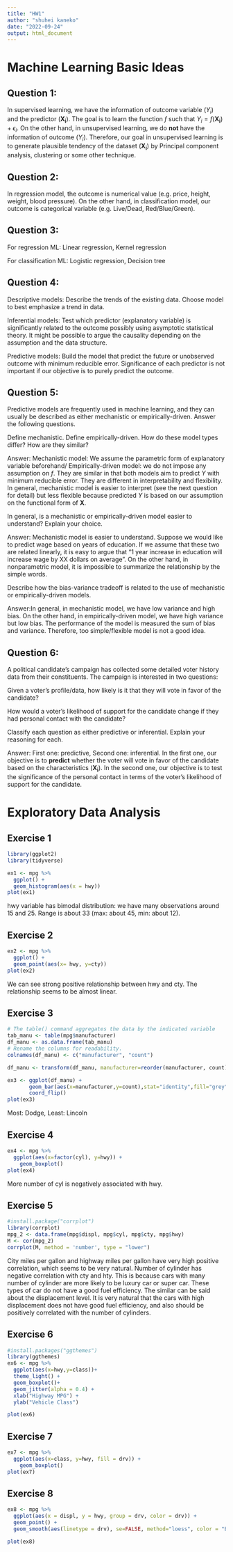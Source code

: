 ```yaml
---
title: "HW1"
author: "shuhei kaneko"
date: "2022-09-24"
output: html_document
---
```


# Machine Learning Basic Ideas

## Question 1:

In supervised learning, we have the information of outcome variable ($Y_i$) and the predictor ($\mathbf{X_i}$). The goal is to learn the function $f$ such that $Y_i = f(\mathbf{X_i}) + \epsilon_i$. On the other hand, in unsupervised learning, we do $\textbf{not}$ have the information of outcome ($Y_i$). Therefore, our goal in unsupervised learning is to generate plausible tendency of the dataset ($\mathbf{X_i}$) by Principal component analysis, clustering or some other technique.

## Question 2:

In regression model, the outcome is numerical value (e.g. price, height, weight, blood pressure). On the other hand, in classification model, our outcome is categorical variable (e.g. Live/Dead, Red/Blue/Green).

## Question 3:

For regression ML: Linear regression, Kernel regression

For classification ML: Logistic regression, Decision tree

## Question 4:

Descriptive models: Describe the trends of the existing data. Choose model to best emphasize a trend in data.

Inferential models: Test which predictor (explanatory variable) is significantly related to the outcome possibly using asymptotic statistical theory. It might be possible to argue the causality depending on the assumption and the data structure.

Predictive models: Build the model that predict the future or unobserved outcome with minimum reducible error. Significance of each predictor is not important if our objective is to purely predict the outcome.

## Question 5:

Predictive models are frequently used in machine learning, and they can usually be described as either mechanistic or empirically-driven. Answer the following questions.

Define mechanistic. Define empirically-driven. How do these model types differ? How are they similar?

Answer: Mechanistic model: We assume the parametric form of explanatory variable beforehand/ Empirically-driven model: we do not impose any assumption on $f$. They are similar in that both models aim to predict $Y$ with minimum reducible error. They are different in interpretability and flexibility. In general, mechanistic model is easier to interpret (see the next question for detail) but less flexible because predicted $Y$ is based on our assumption on the functional form of $\mathbf{X}$.

In general, is a mechanistic or empirically-driven model easier to understand? Explain your choice.

Answer: Mechanistic model is easier to understand. Suppose we would like to predict wage based on years of education. If we assume that these two are related linearly, it is easy to argue that "1 year increase in education will increase wage by XX dollars on average". On the other hand, in nonparametric model, it is impossible to summarize the relationship by the simple words.

Describe how the bias-variance tradeoff is related to the use of mechanistic or empirically-driven models.

Answer:In general, in mechanistic model, we have low variance and high bias. On the other hand, in empirically-driven model, we have high variance but low bias. The performance of the model is measured the sum of bias and variance. Therefore, too simple/flexible model is not a good idea.

## Question 6:

A political candidate's campaign has collected some detailed voter history data from their constituents. The campaign is interested in two questions:

Given a voter's profile/data, how likely is it that they will vote in favor of the candidate?

How would a voter's likelihood of support for the candidate change if they had personal contact with the candidate?

Classify each question as either predictive or inferential. Explain your reasoning for each.

Answer: First one: predictive, Second one: inferential. In the first one, our objective is to $\textbf{predict}$ whether the voter will vote in favor of the candidate based on the characteristics ($\mathbf{X_i}$). In the second one, our objective is to test the significance of the personal contact in terms of the voter's likelihood of support for the candidate.

# Exploratory Data Analysis

## Exercise 1

```r
library(ggplot2)
library(tidyverse)

ex1 <- mpg %>%
  ggplot() +
  geom_histogram(aes(x = hwy))
plot(ex1)
```

hwy variable has bimodal distribution: we have many observations around 15 and 25. Range is about 33 (max: about 45, min: about 12).

## Exercise 2

```r
ex2 <- mpg %>%
  ggplot() +
  geom_point(aes(x= hwy, y=cty))
plot(ex2)
```

We can see strong positive relationship between hwy and cty. The relationship seems to be almost linear.

## Exercise 3

```r
# The table() command aggregates the data by the indicated variable
tab_manu <- table(mpg$manufacturer)
df_manu <- as.data.frame(tab_manu)
# Rename the columns for readability.
colnames(df_manu) <- c("manufacturer", "count")

df_manu <- transform(df_manu, manufacturer=reorder(manufacturer, count))

ex3 <- ggplot(df_manu) +
       geom_bar(aes(x=manufacturer,y=count),stat="identity",fill="grey") +
       coord_flip() 
plot(ex3)

```

Most: Dodge, Least: Lincoln

## Exercise 4

```r
ex4 <- mpg %>%
  ggplot(aes(x=factor(cyl), y=hwy)) + 
    geom_boxplot()
plot(ex4)
```

More number of cyl is negatively associated with hwy.

## Exercise 5

```r
#install.package("corrplot")
library(corrplot)
mpg_2 <- data.frame(mpg$displ, mpg$cyl, mpg$cty, mpg$hwy)
M <- cor(mpg_2)
corrplot(M, method = 'number', type = "lower")
```
City miles per gallon and highway miles per gallon have very high positive correlation, which seems to be very natural.
Number of cylinder has negative correlation with cty and hty. This is because cars with many number of cylinder are more likely to be luxury car or super car. These types of car do not have a good fuel efficiency.
The similar can be said about the displacement level. It is very natural that the cars with high displacement does not have good fuel efficiency, and also should be positively correlated with the number of cylinders.

## Exercise 6

```r
#install.packages("ggthemes")
library(ggthemes)
ex6 <- mpg %>%
  ggplot(aes(x=hwy,y=class))+
  theme_light() +
  geom_boxplot()+
  geom_jitter(alpha = 0.4) +
  xlab("Highway MPG") +
  ylab("Vehicle Class")

plot(ex6)
```

## Exercise 7

```r
ex7 <- mpg %>%
  ggplot(aes(x=class, y=hwy, fill = drv)) + 
    geom_boxplot()
plot(ex7)
```

## Exercise 8

```r
ex8 <- mpg %>%
  ggplot(aes(x = displ, y = hwy, group = drv, color = drv)) +
  geom_point() +
  geom_smooth(aes(linetype = drv), se=FALSE, method="loess", color = "Blue")

plot(ex8)
```
